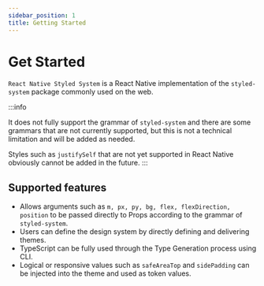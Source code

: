 ```yaml
---
sidebar_position: 1
title: Getting Started
---
```


# Get Started

`React Native Styled System` is a React Native implementation
of the `styled-system` package commonly used on the web.


:::info

It does not fully support the grammar of `styled-system` and there are some grammars that are not currently supported, but this is not a technical limitation and will be added as needed.

Styles such as `justifySelf` that are not yet supported in React Native obviously cannot be added in the future.
:::

## Supported features

- Allows arguments such as `m, px, py, bg, flex, flexDirection, position` to be passed directly to Props according to the grammar of `styled-system`.
- Users can define the design system by directly defining and delivering themes.
- TypeScript can be fully used through the Type Generation process using CLI.
- Logical or responsive values such as `safeAreaTop` and `sidePadding` can be injected into the theme and used as token values.
